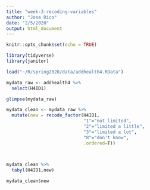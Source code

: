```yaml
---
title: "week-3-recoding-variables"
author: "Jose Rico"
date: "2/5/2020"
output: html_document
---
```


```r
knitr::opts_chunk$set(echo = TRUE)
```

```r
library(tidyverse)
library(janitor)
```


```r
load("~/R/spring2020/data/addhealth4.RData")
```

```r
mydata_raw <- addhealth4 %>% 
  select(H4ID1)
```

```r
glimpse(mydata_raw)
```


```r
mydata_clean <- mydata_raw %>% 
  mutate(new = recode_factor(H4ID1,
                             "1"="not limited",
                             "2"="limited a little",
                             "3"="limited a lot",
                             "8"="don't know",
                             .ordered=T))
                              


mydata_clean %>% 
  tabyl(H4ID1,new)
```

```r
mydata_clean$new
```


